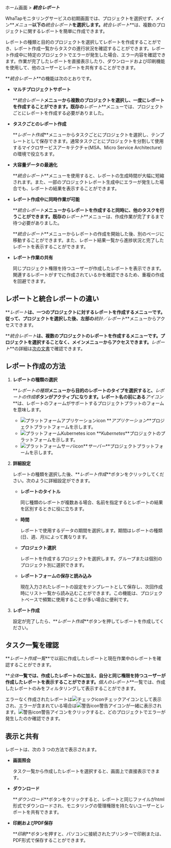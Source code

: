 ホーム画面 > **_統合レポート_**

WhaTapモニタリングサービスの初期画面では、プロジェクトを選択せず、メイン**_メニュー_**以下の**_統合レポート_**を選択します。**_統合レポート_**は、複数のプロジェクトに関するレポートを簡単に作成できます。 

レポートの種類と目的のプロジェクトを選択してレポートを作成することができ、レポート作成一覧からタスクの進行状況を確認することができます。レポート作成中に特定のプロジェクトでエラーが発生した場合、エラー内容を確認できます。作業が完了したレポートを直接表示したり、ダウンロードおよび印刷機能を使用して、他のユーザーとレポートを共有することができます。

<ImgLang img='integration_report_01.png' />

**_統合レポート_**の機能は次のとおりです。

-   **マルチプロジェクトサポート**

    **_統合レポート_**メニューから複数のプロジェクトを選択し、一度にレポートを作成することができます。既存の**_レポート_**メニューでは、プロジェクトごとにレポートを作成する必要がありました。

-   **タスクごとのレポート作成**

    **_レポート作成_**メニューからタスクごとにプロジェクトを選択し、テンプレートとして保存できます。通常タスクごとにプロジェクトを分割して使用するマイクロサービスアーキテクチャ(MSA、Micro Service Architecture)の環境で役立ちます。

-   **大容量データの最適化**

    **_統合レポート_**メニューを使用すると、レポートの生成時間が大幅に短縮されます。また、一部のプロジェクトレポート生成中にエラーが発生した場合でも、レポートの結果を表示することができます。

-   **レポート作成中に同時作業が可能**

    **_統合レポート_**メニューからレポートを作成すると同時に、他のタスクを行うことができます。既存の**_レポート_**メニューは、作成作業が完了するまで待つ必要がありました。

    **_統合レポート_**メニューからレポートの作成を開始した後、別のページに移動することができます。また、レポート結果一覧から進捗状況と完了したレポートを表示することができます。 

-   **レポート作業の共有**

    同じプロジェクト権限を持つユーザーが作成したレポートを表示できます。関連するレポートがすでに作成されているかを確認できるため、重複の作成を回避できます。

## レポートと統合レポートの違い

**_レポート_**は、一つのプロジェクトに対するレポートを作成するメニューです。従って、プロジェクトを選択した後、左部の**_統計／レポート_**メニューからアクセスできます。

**_統合レポート_**は、複数のプロジェクトのレポートを作成するメニューです。プロジェクトを選択することなく、メインメニューからアクセスできます。**_レポート_**の詳細は[次の文書](report-intro)で確認できます。

## レポート作成の方法

1.  **レポートの種類の選択**  

    <ImgLang img='integration_report_02.png' />

    **_レポートの種類_**メニューから目的のレポートのタイプを選択すると、**_レポートの作成_**ボタンがアクティブになります。レポート名の前にある**_アイコン_**は、レポートのフォームがサポートするプロジェクトプラットのフォームを意味します。  

    -   ![プラットフォームアプリケーションicon](/img/platform-application.svg) **_アプリケーション_**プロジェクトプラットフォームを示します。
    -   ![プラットフォームKubernetes icon](/img/platform-kubernetes.svg) **_Kubernetes_**プロジェクトのプラットフォームを示します。
    -   ![プラットフォームサーバicon](/img/platform-server.svg)**_サーバー_**プロジェクトプラットフォームを示します。  

2.  **詳細設定**  

    <ImgLang img='master_report.png' />

    レポートの種類を選択した後、**_レポート作成_**ボタンをクリックしてください。次のように詳細設定ができます。

    -   **レポートのタイトル**

        同じ種類のレポートが複数ある場合、名前を指定するとレポートの結果を区別するときに役に立ちます。

    -   **時間**

        レポートで使用するデータの期間を選択します。期間はレポートの種類(日、週、月)によって異なります。  

    -   **プロジェクト選択**

        レポートを作成するプロジェクトを選択します。グループまたは個別のプロジェクト別に選択できます。  

    -   **レポートフォームの保存と読み込み**

        現在入力されたレポートの設定をテンプレートとして保存し、次回作成時にリスト一覧から読み込むことができます。この機能は、プロジェクトベースで頻繁に使用することが多い場合に便利です。

3.  **レポート作成**

    設定が完了したら、**_レポート作成_**ボタンを押してレポートを作成してください。

## タスク一覧を確認

<ImgLang img='integration_report_03.png' />

**_レポート作成一覧_**で以前に作成したレポートと現在作業中のレポートを確認することができます。 

**_全体_**一覧では、作成したレポートのに加え、自分と同じ権限を持つユーザーが作成したレポートを表示することができます。**_個人のレポート_**一覧では、作成したレポートのみをフィルタリングして表示することができます。

エラーなく作成されたレポートは<span class='woer'>![チェックicon](/img/ic-check-bl.svg)チェック</span>アイコンとして表示され、エラーが含まれている場合は<span class='wer'>![警告icon](/img/ic-warning-org.svg)警告</span>アイコンが一緒に表示されます。<span class='wer'>![警告icon](/img/ic-warning-org.svg)警告</span>アイコンをクリックすると、どのプロジェクトでエラーが発生したのか確認できます。

## 表示と共有

<ImgLang img='integration_report_04.png' />

レポートは、次の 3 つの方法で表示されます。

-   **画面照会**

    タスク一覧から作成したレポートを選択すると、画面上で直接表示できます。

-   **ダウンロード**

    **_ダウンロード_**ボタンをクリックすると、レポートと同じファイルがhtml形式でダウンロードされ、モニタリングの管理権限を持たないユーザーとレポートを共有できます。

-   **印刷およびPDF保存**

    **_印刷_**ボタンを押すと、パソコンに接続されたプリンターで印刷または、PDF形式で保存することができます。
